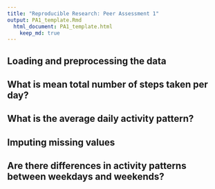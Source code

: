 ```yaml
---
title: "Reproducible Research: Peer Assessment 1"
output: PA1_template.Rmd
  html_document: PA1_template.html
    keep_md: true
---
```



## Loading and preprocessing the data



## What is mean total number of steps taken per day?



## What is the average daily activity pattern?



## Imputing missing values



## Are there differences in activity patterns between weekdays and weekends?
